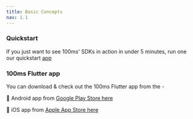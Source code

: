 ```yaml
---
title: Basic Concepts
nav: 1.1
---
```


<Content alias="basics" />

### Quickstart

If you just want to see 100ms' SDKs in action in under 5 minutes, run one our quickstart [app](../guides/quickstart)

### 100ms Flutter app

You can download & check out the 100ms Flutter app from the - 

🤖 Android app from [Google Play Store here](https://play.google.com/store/apps/details?id=live.hms.flutter)

📱 iOS app from [Apple App Store here](https://apps.apple.com/app/100ms-live/id1576541989)
